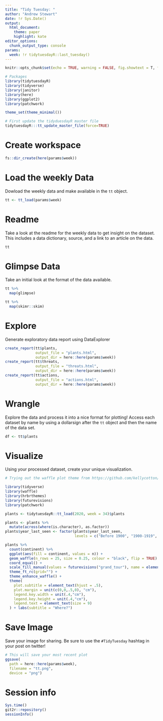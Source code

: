 ```yaml
---
title: "Tidy Tuesday: "
author: "Andrew Stewart"
date: !r Sys.Date()
output:
  html_document:
    theme: paper
    highlight: kate
editor_options:
  chunk_output_type: console
params:
  week: !r tidytuesdayR::last_tuesday()
---
```


```r
knitr::opts_chunk$set(echo = TRUE, warning = FALSE, fig.showtext = T, fig.retina = 1)

# Packages
library(tidytuesdayR)
library(tidyverse)
library(janitor)
library(here)
library(ggplot2)
library(patchwork)

theme_set(theme_minimal())

# First update the tidyduesdayR master file
tidytuesdayR:::tt_update_master_file(force=TRUE)
```

# Create workspace

```r
fs::dir_create(here(params$week))
```


# Load the weekly Data

Dowload the weekly data and make available in the `tt` object.

```r

tt <- tt_load(params$week)

```

# Readme

Take a look at the readme for the weekly data to get insight on the dataset.
This includes a data dictionary, source, and a link to an article on the data.

```r

tt

```


# Glimpse Data

Take an initial look at the format of the data available.

```r

tt %>% 
  map(glimpse)

```

```r

tt %>% 
  map(skimr::skim)

```


# Explore

Generate exploratory data report using DataExplorer

```r
create_report(tt$plants, 
              output_file = "plants.html", 
              output_dir = here::here(params$week))
create_report(tt$threats, 
              output_file = "threats.html", 
              output_dir = here::here(params$week))
create_report(tt$actions, 
              output_file = "actions.html", 
              output_dir = here::here(params$week))

```


# Wrangle

Explore the data and process it into a nice format for plotting! Access each dataset by name by using a dollarsign after the `tt` object and then the name of the data set.

```r

df <- tt$plants

```

# Visualize

Using your processed dataset, create your unique visualization.


```r

# Trying out the waffle plot theme from https://github.com/kellycotton/TidyTuesdays/blob/master/code/plants.R

library(tidyverse)
library(waffle)
library(hrbrthemes)
library(futurevisions)
library(patchwork)

plants <- tidytuesdayR::tt_load(2020, week = 34)$plants

plants <- plants %>%
  mutate(across(where(is.character), as.factor))
plants$year_last_seen <- factor(plants$year_last_seen, 
                                levels = c("Before 1900", "1900-1919", "1920-1939", "1940-1959", "1960-1979", "1980-1999", "2000-2020"))

plants %>%
  count(continent) %>%
  ggplot(aes(fill = continent, values = n)) +
  geom_waffle(n_rows = 25, size = 0.25, colour = "black", flip = TRUE) +
  coord_equal() +
  scale_fill_manual(values = futurevisions("grand_tour"), name = element_blank(), limits = rev(levels(plants$continent))) +
  theme_ft_rc(grid="") +
  theme_enhance_waffle() + 
  theme(
    plot.subtitle = element_text(hjust = .5),     
    plot.margin = unit(c(0,0,.5,0), "cm"),
    legend.key.width = unit(.4,"cm"), 
    legend.key.height = unit(.4,"cm"),
    legend.text = element_text(size = 9)
  ) + labs(subtitle = "Where?")


```


# Save Image

Save your image for sharing. Be sure to use the `#TidyTuesday` hashtag in your post on twitter! 

```r

# This will save your most recent plot
ggsave(
  path = here::here(params$week),
  filename = "tt.png",
  device = "png")

```

# Session info

```r
Sys.time()
git2r::repository()
sessionInfo()
```
